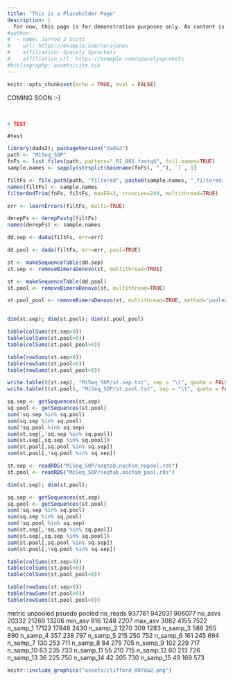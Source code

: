 ```yaml
---
title: "This is a Placeholder Page"
description: |
  For now, this page is for demonstration purposes only. As content is generated, the page will be updated.
#author:
#  - name: Jarrod J Scott
#    url: https://example.com/norajones
#    affiliation: Spacely Sprockets
#    affiliation_url: https://example.com/spacelysprokets
#bibliography: assets/cite.bib
---
```


```r
knitr::opts_chunk$set(echo = TRUE, eval = FALSE)
```

COMING SOON :-)

<br/>

```bash
# TEST
```


```
#test
```

```r
library(dada2); packageVersion("dada2")
path <- "MiSeq_SOP"
fnFs <- list.files(path, pattern="_R1_001.fastq$", full.names=TRUE)
sample.names <- sapply(strsplit(basename(fnFs), "_"), `[`, 1)
```
```r
filtFs <- file.path(path, "filtered", paste0(sample.names, "_filtered.fq.gz"))
names(filtFs) <- sample.names
filterAndTrim(fnFs, filtFs, maxEE=2, truncLen=240, multithread=TRUE)
```

```r
err <- learnErrors(filtFs, multi=TRUE)
```

```r
derepFs <- derepFastq(filtFs)
names(derepFs) <- sample.names
```


```r
dd.sep <- dada(filtFs, err=err)
```



```r
dd.pool <- dada(filtFs, err=err, pool=TRUE)
```

```r
st <- makeSequenceTable(dd.sep)
st.sep <- removeBimeraDenovo(st, multithread=TRUE)

st <- makeSequenceTable(dd.pool)
st.pool <- removeBimeraDenovo(st, multithread=TRUE)

st.pool_pool <- removeBimeraDenovo(st, multithread=TRUE, method="pooled")


dim(st.sep); dim(st.pool); dim(st.pool_pool)
```

```r

table(colSums(st.sep>0))
table(colSums(st.pool>0))
table(colSums(st.pool_pool>0))

table(rowSums(st.sep>0))
table(rowSums(st.pool>0))
table(rowSums(st.pool_pool>0))

```

```r
write.table(t(st.sep), "MiSeq_SOP/st.sep.txt", sep = "\t", quote = FALSE)
write.table(t(st.pool), "MiSeq_SOP/st.pool.txt", sep = "\t", quote = FALSE)
```

```r
sq.sep <- getSequences(st.sep)
sq.pool <- getSequences(st.pool)
sum(!sq.sep %in% sq.pool)
sum(sq.sep %in% sq.pool)
sum(!sq.pool %in% sq.sep)
sum(st.sep[,!sq.sep %in% sq.pool])
sum(st.sep[,sq.sep %in% sq.pool])
sum(st.pool[,sq.pool %in% sq.sep])
sum(st.pool[,!sq.pool %in% sq.sep])


```


```r
st.sep <- readRDS("MiSeq_SOP/seqtab.nochim_nopool.rds")
st.pool <- readRDS("MiSeq_SOP/seqtab.nochim_pool.rds")
```

```r
dim(st.sep); dim(st.pool);

sq.sep <- getSequences(st.sep)
sq.pool <- getSequences(st.pool)
sum(!sq.sep %in% sq.pool)
sum(sq.sep %in% sq.pool)
sum(!sq.pool %in% sq.sep)
sum(st.sep[,!sq.sep %in% sq.pool])
sum(st.sep[,sq.sep %in% sq.pool])
sum(st.pool[,sq.pool %in% sq.sep])
sum(st.pool[,!sq.pool %in% sq.sep])

table(colSums(st.sep>0))
table(colSums(st.pool>0))
table(colSums(st.pool_pool>0))

table(rowSums(st.sep>0))
table(rowSums(st.pool>0))
table(rowSums(st.pool_pool>0))

```

metric	unpooled	psuedo	pooled
no_reads	937761	942031	906077
no_asvs	20332	21269	13206
min_asv	816	1248	2207
max_asv	3082	4155	7522
n_samp_1	17122	17948	2430
n_samp_2	1270	309	1283
n_samp_3	586	265	890
n_samp_4	357	238	797
n_samp_5	215	250	752
n_samp_6	161	245	694
n_samp_7	130	253	711
n_samp_8	84	275	705
n_samp_9	102	229	717
n_samp_10	63	235	733
n_samp_11	55	210	715
n_samp_12	60	213	726
n_samp_13	36	225	750
n_samp_14	42	205	730
n_samp_15	49	169	573


```r
knitr::include_graphics("assets/clifford_007da2.png")
```
